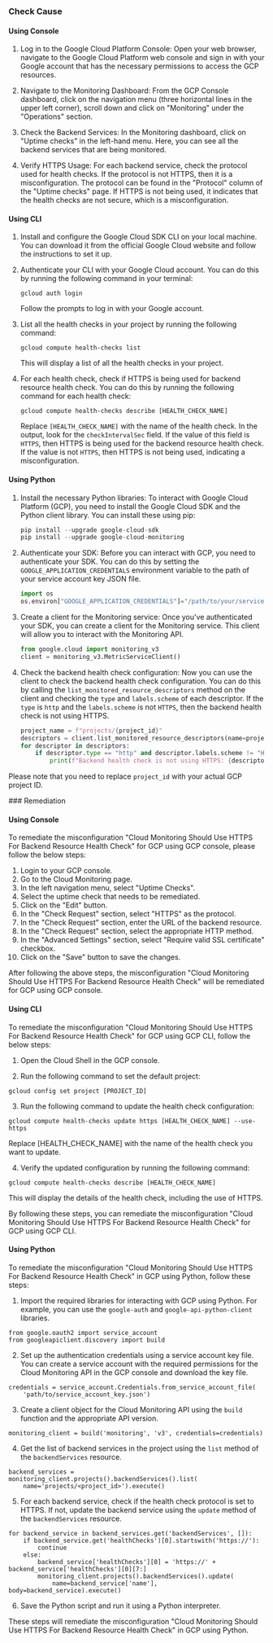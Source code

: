 

<Tabs><Tab title='Cause'>
### Check Cause

#### Using Console

1. Log in to the Google Cloud Platform Console: Open your web browser, navigate to the Google Cloud Platform web console and sign in with your Google account that has the necessary permissions to access the GCP resources.

2. Navigate to the Monitoring Dashboard: From the GCP Console dashboard, click on the navigation menu (three horizontal lines in the upper left corner), scroll down and click on "Monitoring" under the "Operations" section.

3. Check the Backend Services: In the Monitoring dashboard, click on "Uptime checks" in the left-hand menu. Here, you can see all the backend services that are being monitored. 

4. Verify HTTPS Usage: For each backend service, check the protocol used for health checks. If the protocol is not HTTPS, then it is a misconfiguration. The protocol can be found in the "Protocol" column of the "Uptime checks" page. If HTTPS is not being used, it indicates that the health checks are not secure, which is a misconfiguration.

#### Using CLI

1. Install and configure the Google Cloud SDK CLI on your local machine. You can download it from the official Google Cloud website and follow the instructions to set it up.

2. Authenticate your CLI with your Google Cloud account. You can do this by running the following command in your terminal:
   ```
   gcloud auth login
   ```
   Follow the prompts to log in with your Google account.

3. List all the health checks in your project by running the following command:
   ```
   gcloud compute health-checks list
   ```
   This will display a list of all the health checks in your project.

4. For each health check, check if HTTPS is being used for backend resource health check. You can do this by running the following command for each health check:
   ```
   gcloud compute health-checks describe [HEALTH_CHECK_NAME]
   ```
   Replace `[HEALTH_CHECK_NAME]` with the name of the health check. In the output, look for the `checkIntervalSec` field. If the value of this field is `HTTPS`, then HTTPS is being used for the backend resource health check. If the value is not `HTTPS`, then HTTPS is not being used, indicating a misconfiguration.

#### Using Python

1. Install the necessary Python libraries: To interact with Google Cloud Platform (GCP), you need to install the Google Cloud SDK and the Python client library. You can install these using pip:

   ```python
   pip install --upgrade google-cloud-sdk
   pip install --upgrade google-cloud-monitoring
   ```

2. Authenticate your SDK: Before you can interact with GCP, you need to authenticate your SDK. You can do this by setting the `GOOGLE_APPLICATION_CREDENTIALS` environment variable to the path of your service account key JSON file.

   ```python
   import os
   os.environ["GOOGLE_APPLICATION_CREDENTIALS"]="/path/to/your/service-account-file.json"
   ```

3. Create a client for the Monitoring service: Once you've authenticated your SDK, you can create a client for the Monitoring service. This client will allow you to interact with the Monitoring API.

   ```python
   from google.cloud import monitoring_v3
   client = monitoring_v3.MetricServiceClient()
   ```

4. Check the backend health check configuration: Now you can use the client to check the backend health check configuration. You can do this by calling the `list_monitored_resource_descriptors` method on the client and checking the `type` and `labels.scheme` of each descriptor. If the `type` is `http` and the `labels.scheme` is not `HTTPS`, then the backend health check is not using HTTPS.

   ```python
   project_name = f"projects/{project_id}"
   descriptors = client.list_monitored_resource_descriptors(name=project_name)
   for descriptor in descriptors:
       if descriptor.type == "http" and descriptor.labels.scheme != "HTTPS":
           print(f"Backend health check is not using HTTPS: {descriptor.name}")
   ```
   
Please note that you need to replace `project_id` with your actual GCP project ID.

</Tab>

<Tab title='Remediation'>
### Remediation

#### Using Console

To remediate the misconfiguration "Cloud Monitoring Should Use HTTPS For Backend Resource Health Check" for GCP using GCP console, please follow the below steps:

1. Login to your GCP console.
2. Go to the Cloud Monitoring page.
3. In the left navigation menu, select "Uptime Checks".
4. Select the uptime check that needs to be remediated.
5. Click on the "Edit" button.
6. In the "Check Request" section, select "HTTPS" as the protocol.
7. In the "Check Request" section, enter the URL of the backend resource.
8. In the "Check Request" section, select the appropriate HTTP method.
9. In the "Advanced Settings" section, select "Require valid SSL certificate" checkbox.
10. Click on the "Save" button to save the changes.

After following the above steps, the misconfiguration "Cloud Monitoring Should Use HTTPS For Backend Resource Health Check" will be remediated for GCP using GCP console.

#### Using CLI

To remediate the misconfiguration "Cloud Monitoring Should Use HTTPS For Backend Resource Health Check" for GCP using GCP CLI, follow the below steps:

1. Open the Cloud Shell in the GCP console.

2. Run the following command to set the default project:

```
gcloud config set project [PROJECT_ID]
```

3. Run the following command to update the health check configuration:

```
gcloud compute health-checks update https [HEALTH_CHECK_NAME] --use-https
```

Replace [HEALTH_CHECK_NAME] with the name of the health check you want to update.

4. Verify the updated configuration by running the following command:

```
gcloud compute health-checks describe [HEALTH_CHECK_NAME]
```

This will display the details of the health check, including the use of HTTPS.

By following these steps, you can remediate the misconfiguration "Cloud Monitoring Should Use HTTPS For Backend Resource Health Check" for GCP using GCP CLI.

#### Using Python

To remediate the misconfiguration "Cloud Monitoring Should Use HTTPS For Backend Resource Health Check" in GCP using Python, follow these steps:

1. Import the required libraries for interacting with GCP using Python. For example, you can use the `google-auth` and `google-api-python-client` libraries.

```
from google.oauth2 import service_account
from googleapiclient.discovery import build
```

2. Set up the authentication credentials using a service account key file. You can create a service account with the required permissions for the Cloud Monitoring API in the GCP console and download the key file.

```
credentials = service_account.Credentials.from_service_account_file(
    'path/to/service_account_key.json')
```

3. Create a client object for the Cloud Monitoring API using the `build` function and the appropriate API version.

```
monitoring_client = build('monitoring', 'v3', credentials=credentials)
```

4. Get the list of backend services in the project using the `list` method of the `backendServices` resource.

```
backend_services = monitoring_client.projects().backendServices().list(
    name='projects/<project_id>').execute()
```

5. For each backend service, check if the health check protocol is set to HTTPS. If not, update the backend service using the `update` method of the `backendServices` resource.

```
for backend_service in backend_services.get('backendServices', []):
    if backend_service.get('healthChecks')[0].startswith('https://'):
        continue
    else:
        backend_service['healthChecks'][0] = 'https://' + backend_service['healthChecks'][0][7:]
        monitoring_client.projects().backendServices().update(
            name=backend_service['name'], body=backend_service).execute()
```

6. Save the Python script and run it using a Python interpreter.

These steps will remediate the misconfiguration "Cloud Monitoring Should Use HTTPS For Backend Resource Health Check" in GCP using Python.


</Tab>
</Tabs>
